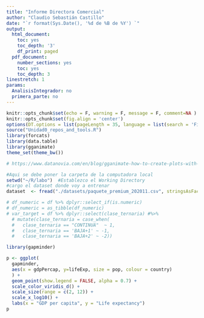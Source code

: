 ```yaml
---
title: "Informe Directora Comercial"
author: "Claudio Sebastián Castillo"
date: "`r format(Sys.Date(), '%d de %B de %Y') `"
output:
  html_document:
    toc: yes
    toc_depth: '3'
    df_print: paged
  pdf_document:
    number_sections: yes
    toc: yes
    toc_depth: 3
linestretch: 1
params:
  AnalisisIntegrador: no
  primera_parte: no
---
```


```r
knitr::opts_chunk$set(echo = F, warning = F, message = F, comment=NA )
knitr::opts_chunk$set(fig.align = 'center')
options(DT.options = list(pageLength = 35, language = list(search = 'Filter:')))
source("Unidad0_repos_and_tools.R")
library(forcats)
library(data.table)
library(gganimate)
theme_set(theme_bw())

```


```r
# https://www.datanovia.com/en/blog/gganimate-how-to-create-plots-with-beautiful-animation-in-r/
```


```r
#Aqui se debe poner la carpeta de la computadora local
setwd("~/R/labo")  #Establezco el Working Directory
#cargo el dataset donde voy a entrenar
dataset  <- fread("./datasets/paquete_premium_202011.csv", stringsAsFactors= TRUE)
```

```r
# df_numeric = df %>% dplyr::select_if(is.numeric)
# df_numeric = as_tibble(df_numeric)
# var_target = df %>% dplyr::select(clase_ternaria) #%>% 
  # mutate(clase_ternaria = case_when(
  #   clase_ternaria == "CONTINUA"  ~ 1,
  #   clase_ternaria == 'BAJA+1' ~ -1,
  #   clase_ternaria == 'BAJA+2' ~ -2))

```


```r
library(gapminder)

p <- ggplot(
  gapminder, 
  aes(x = gdpPercap, y=lifeExp, size = pop, colour = country)
  ) +
  geom_point(show.legend = FALSE, alpha = 0.7) +
  scale_color_viridis_d() +
  scale_size(range = c(2, 12)) +
  scale_x_log10() +
  labs(x = "GDP per capita", y = "Life expectancy")
p
```


